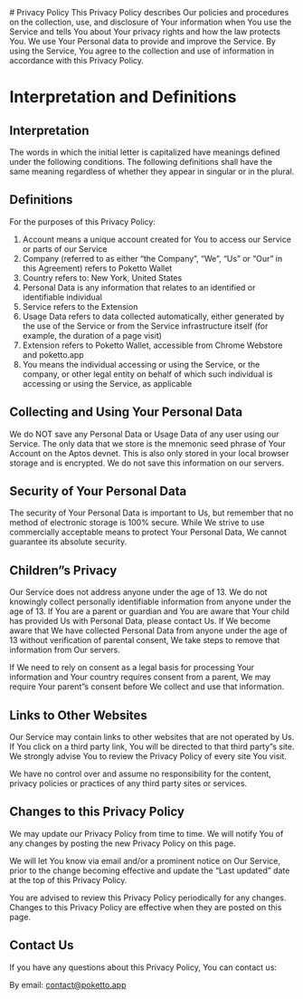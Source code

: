 
<Container className="prose">
# Privacy Policy
This Privacy Policy describes Our policies and procedures on the collection, use, and disclosure of Your information when You use the Service and tells You about Your privacy rights and how the law protects You. We use Your Personal data to provide and improve the Service. By using the Service, You agree to the collection and use of information in accordance with this Privacy Policy.

# Interpretation and Definitions

## Interpretation

The words in which the initial letter is capitalized have meanings defined under the following conditions. The following definitions shall have the same meaning regardless of whether they appear in singular or in the plural.

## Definitions

For the purposes of this Privacy Policy:

1. Account means a unique account created for You to access our Service or parts of our Service
2. Company (referred to as either “the Company”, “We”, “Us” or “Our” in this Agreement) refers to Poketto Wallet
3. Country refers to: New York, United States
4. Personal Data is any information that relates to an identified or identifiable individual
5. Service refers to the Extension
6. Usage Data refers to data collected automatically, either generated by the use of the Service or from the Service infrastructure itself (for example, the duration of a page visit)
7. Extension refers to Poketto Wallet, accessible from Chrome Webstore and poketto.app
8. You means the individual accessing or using the Service, or the company, or other legal entity on behalf of which such individual is accessing or using the Service, as applicable

## Collecting and Using Your Personal Data

We do NOT save any Personal Data or Usage Data of any user using our Service. The only data that we store is the mnemonic seed phrase of Your Account on the Aptos devnet. This is also only stored in your local browser storage and is encrypted. We do not save this information on our servers.

## Security of Your Personal Data

The security of Your Personal Data is important to Us, but remember that no method of electronic storage is 100% secure. While We strive to use commercially acceptable means to protect Your Personal Data, We cannot guarantee its absolute security.

## Children”s Privacy

Our Service does not address anyone under the age of 13. We do not knowingly collect personally identifiable information from anyone under the age of 13. If You are a parent or guardian and You are aware that Your child has provided Us with Personal Data, please contact Us. If We become aware that We have collected Personal Data from anyone under the age of 13 without verification of parental consent, We take steps to remove that information from Our servers.

If We need to rely on consent as a legal basis for processing Your information and Your country requires consent from a parent, We may require Your parent”s consent before We collect and use that information.

## Links to Other Websites

Our Service may contain links to other websites that are not operated by Us. If You click on a third party link, You will be directed to that third party”s site. We strongly advise You to review the Privacy Policy of every site You visit.

We have no control over and assume no responsibility for the content, privacy policies or practices of any third party sites or services.

## Changes to this Privacy Policy

We may update our Privacy Policy from time to time. We will notify You of any changes by posting the new Privacy Policy on this page.

We will let You know via email and/or a prominent notice on Our Service, prior to the change becoming effective and update the “Last updated” date at the top of this Privacy Policy.

You are advised to review this Privacy Policy periodically for any changes. Changes to this Privacy Policy are effective when they are posted on this page.

## Contact Us

If you have any questions about this Privacy Policy, You can contact us:

By email: [contact@poketto.app](mailto:contact@poketto.app)

</Container>
